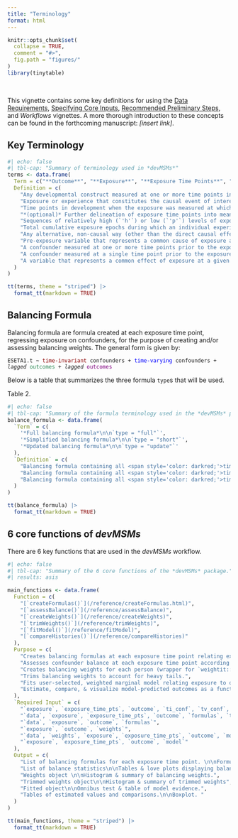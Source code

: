 ```yaml
---
title: "Terminology"
format: html
---
```


```r
knitr::opts_chunk$set(
  collapse = TRUE,
  comment = "#>",
  fig.path = "figures/"
)
library(tinytable)
```
<br>

This vignette contains some key definitions for using the <a href="https://istallworthy.github.io/devMSMs/articles/Data_Requirements.html">Data Requirements</a>, <a href="https://istallworthy.github.io/devMSMs/articles/Specify_Core_Inputs.html">Specifying Core Inputs</a>, <a href="https://istallworthy.github.io/devMSMs/articles/Preliminary_Steps.html">Recommended Preliminary Steps</a>, and *Workflows* vignettes. A more thorough introduction to these concepts can be found in the forthcoming manuscript: *[insert link]*.  

## Key Terminology

```r
#| echo: false
#| tbl-cap: "Summary of terminology used in *devMSMs*"
terms <- data.frame(
  Term = c("**Outcome**", "**Exposure**", "**Exposure Time Points**", "**Exposure Epochs**", "**Exposure Histories**", "**Exposure Dosage**", "**Backdoor Path**", "**Confounder**", "**Time-varying confounder**", "**Time invariant confounder**", "**Collider**"),
  Definition = c(
    "Any developmental construct measured at one or more time points including at a final outcome time point",
    "Exposure or experience that constitutes the causal event of interest and is measured at at least two time points, with at least one time point occurring prior to the outcome",
    "Time points in development when the exposure was measured at which balancing formulas will be created",
    "*(optional)* Further delineation of exposure time points into meaningful units of developmental time, each of which could encompass multiple exposure time points, that together constitute exposure main effects in the outcome model and exposure histories",
    "Sequences of relatively high (`'h'`) or low (`'p'`) levels of exposure at each exposure time point or exposure epoch",
    "Total cumulative exposure epochs during which an individual experienced high (or low) levels of exposure across an entire exposure history",
    "Any alternative, non-causal way (other than the direct causal effects from exposure to outcome) that the exposure at a given time point associates with the outcome within a causal diagram, often via confounders",
    "Pre-exposure variable that represents a common cause of exposure at a given time point and outcome; adjusting for all of which successfully blocks all backdoor paths",
    "A confounder measured at one or more time points prior to the exposure time point which reflects a construct that varies in time (exposure and outcome variables).",
    "A confounder measured at a single time point prior to the exposure time point which reflects a construct that is stable over time.",
    "A variable that represents a common effect of exposure at a given time point and outcome; adjusting for which opens a backdoor path"
  )
)

tt(terms, theme = "striped") |>
  format_tt(markdown = TRUE)
```


## Balancing Formula

Balancing formula are formula created at each exposure time point, regressing exposure on confounders, for the purpose of creating and/or assessing balancing weights. The general form is given by:
<pre><code>ESETA1.t ~ <span style='color: darkred'>time-invariant</span> confounders + <span style='color: blue'>time-varying</span> confounders + <i>lagged</i> <span style='color: seagreen;'>outcomes</span> + <i>lagged</i> <span style='color: purple;'>outcomes</span></code></pre>

Below is a table that summarizes the three formula `type`s that will be used.

Table 2. 

```r
#| echo: false
#| tbl-cap: "Summary of the formula terminology used in the *devMSMs* package for creating balancing weights and assessing their performance in devMSMs (*Workflows* vignettes Steps 4-6). The different kinds of formulas vary with respect to their inclusion of time-varying confounders and the `type` specification to create them using the `createFormulas()` function."
balance_formula <- data.frame(
  `Term` = c(
    '*Full balancing formula*\n\n`type = "full"`',
    '*Simplified balancing formula*\n\n`type = "short"`',
    '*Updated balancing formula*\n\n`type = "update"`'
  ),
  `Definition` = c(
    "Balancing formula containing all <span style='color: darkred;'>time invariant</span>, <i>all</i> lagged <span style='color: blue;'>time-varying</span> confounders, and lagged <span style='color: seagreen'>exposure</span> values. Used for pre-balance (<i>Workflows</i> vignettes Step 4b) and final balance assessment (<i>Workflows</i> vignettes Step 6).\n\n<pre><code>ESETA1.24 ~ <span style='color: blue;'>B18Raw.15</span> + <span style='color: blue;'>B18Raw.6</span> + <span style='color: darkred;'>BioDadInHH2</span> + <span style='color: blue;'>CORTB.15</span> + <span style='color: blue;'>CORTB.6</span> + <span style='color: darkred;'>DrnkFreq</span> + <span style='color: seagreen;'>ES.15</span> + <span style='color: seagreen;'>ES.6</span> + <span style='color: darkred;'>gov_assist</span> + <span style='color: blue;'>HOMEETA1.15</span> + <span style='color: blue;'>HOMEETA1.6</span> + <span style='color: darkred;'>HomeOwnd</span> ...</code></pre>",
    "Balancing formula containing all <span style='color: darkred;'>time invariant</span>, <i>only t-1</i> lagged <span style='color: blue;'>time-varying</span> confounders, and lagged <span style='color: seagreen'>exposure</span> values. Used for creating and assessing preliminary balancing weights to determine optimal weighting method (<i>Workflows</i> vignettes Step 5b).\n\n<pre><code>ESETA1.24 ~ <span style='color: blue;'>B18Raw.15</span> + <span style='color: darkred;'>BioDadInHH2</span> + <span style='color: blue;'>CORTB.15</span> + <span style='color: darkred;'>DrnkFreq</span> + <span style='color: seagreen;'>ES.15</span> + <span style='color: darkred;'>gov_assist</span> + <span style='color: blue;'>HOMEETA1.15</span> + <span style='color: darkred;'>HomeOwnd</span> ...</code></pre>",
    "Balancing formula containing all <span style='color: darkred;'>time invariant</span>, <i>only t-1</i> lagged <span style='color: blue;'>time-varying</span> confounders, as well as any <i>imbalanced</i> <span style='color: blue;'>time-varying</span> confounders, and lagged <span style='color: seagreen'>exposure</span> levels <i>at t-1+</i> Used to create final balancing weights (<i>Workflows<i> vignettes Step 6).\n\n<pre><code>ESETA1.24 ~ <span style='color: blue;'>B18Raw.15</span> + <span style='color: darkred;'>BioDadInHH2</span> + <span style='color: blue;'>CORTB.15</span> + <span style='color: darkred;'>DrnkFreq</span> + <span style='color: seagreen;'>ES.6</span> + <span style='color: seagreen;'>ES.15</span> + <span style='color: darkred;'>gov_assist</span> + <span style='color: blue;'>HOMEETA1.15</span> + <span style='color: darkred;'>HomeOwnd</span> ...</code></pre>"
  )
)

tt(balance_formula) |>
  format_tt(markdown = TRUE)
```


## 6 core functions of *devMSMs*

There are 6 key functions that are used in the *devMSMs* workflow.

```r
#| echo: false
#| tbl-cap: "Summary of the 6 core functions of the *devMSMs* package."
#| results: asis

main_functions <- data.frame(
  Function = c(
    "[`createFormulas()`](/reference/createFormulas.html)",
    "[`assessBalance()`](/reference/assessBalance)",
    "[`createWeights()`](/reference/createWeights)",
    "[`trimWeights()`](/reference/trimWeights)",
    "[`fitModel()`](/reference/fitModel)",
    "[`compareHistories()`](/reference/compareHistories)"
  ),
  Purpose = c(
    "Creates balancing formulas at each exposure time point relating exposure to confounders.",
    "Assesses confounder balance at each exposure time point according to best practices (Jackson, 2016).",
    "Creates balancing weights for each person (wrapper for `weightit::weightitMSM`).",
    "Trims balancing weights to account for heavy tails.",
    "Fits user-selected, weighted marginal model relating exposure to outcome.",
    "Estimate, compare, & visualize model-predicted outcomes as a function of exposure history."
  ),
  `Required Input` = c(
    "`exposure`, `exposure_time_pts`, `outcome`, `ti_conf`, `tv_conf`, `type` (`'full'`, `'short'`, `'update'`)",
    "`data`, `exposure`, `exposure_time_pts`, `outcome`, `formulas`, `type` ('prebalance', 'weighted')",
    "`data`, `exposure`, `outcome`, `formulas`",
    "`exposure`, `outcome`, `weights`",
    "`data`, `weights`, `exposure`, `exposure_time_pts`, `outcome`, `model` (`m0`-`m3`)",
    "`exposure`, `exposure_time_pts`, `outcome`, `model`"
  ),
  Output = c(
    "List of balancing formulas for each exposure time point. \n\nFormulas saved as .csv",
    "List of balance statistics\n\nTables & love plots displaying balance statistics at each exposure time point",
    "Weights object \n\nHistogram & summary of balancing weights.",
    "Trimmed weights object\n\nHistogram & summary of trimmed weights",
    "Fitted object\n\nOmnibus test & table of model evidence.",
    "Tables of estimated values and comparisons.\n\nBoxplot. "
  )
)

tt(main_functions, theme = "striped") |>
  format_tt(markdown = TRUE)
```


